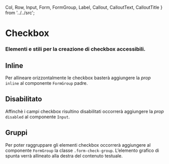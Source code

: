 
  Col,
  Row,
  Input,
  Form,
  FormGroup,
  Label,
  Callout,
  CalloutText,
  CalloutTitle
} from '../../src';

<Meta title='Documentazione/Form/Checkbox' of={Input} />

# Checkbox

### Elementi e stili per la creazione di checkbox accessibili.

<Canvas>
  <Story id='componenti-form-checkbox--checkbox-base' />
</Canvas>

## Inline

Per allineare orizzontalmente le checkbox basterà aggiungere la _prop_ `inline` al componente `FormGroup` padre.

<Canvas>
  <Story id='componenti-form-checkbox--checkbox-inline' />
</Canvas>

## Disabilitato

Affinchè i campi checkbox risultino disabilitati occorrerà aggiungere la _prop_ `disabled` al componente `Input`.

<Canvas>
  <Story id='componenti-form-checkbox--checkbox-disabilitato' />
</Canvas>

## Gruppi

Per poter raggruppare gli elementi checkbox occorrerà aggiungere al componente `FormGroup` la classe `.form-check-group`. L’elemento grafico di spunta verrà allineato alla destra del contenuto testuale.

<Canvas>
  <Story id='componenti-form-checkbox--checkbox-gruppi' />
</Canvas>
